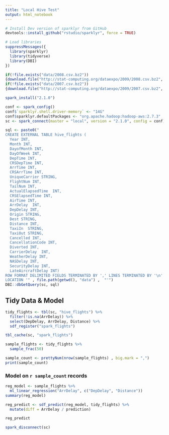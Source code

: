 ```yaml
---
title: "Local Hive Test"
output: html_notebook
---
```


```r
# Install Dev version of sparklyr from GitHub
devtools::install_github("rstudio/sparklyr", force = TRUE)
```

```r
# Load libraries
suppressMessages({
  library(sparklyr)
  library(tidyverse)
  library(DBI)
}) 
```

```r
if(!file.exists("data/2008.csv.bz2"))
{download.file("http://stat-computing.org/dataexpo/2009/2008.csv.bz2", "data/2008.csv.bz2")}
if(!file.exists("data/2007.csv.bz2"))
{download.file("http://stat-computing.org/dataexpo/2009/2007.csv.bz2", "data/2007.csv.bz2")}
```

```r
spark_install("2.1.0")

conf <- spark_config()
conf$`sparklyr.shell.driver-memory` <- "14G"
conf$sparklyr.defaultPackages <- "org.apache.hadoop:hadoop-aws:2.7.3" 
sc <- spark_connect(master = "local", version = "2.1.0", config = conf)

```

```r
sql <- paste0("
CREATE EXTERNAL TABLE hive_flights (
  Year INT, 
  Month INT, 
  DayofMonth INT, 
  DayOfWeek INT, 
  DepTime INT, 
  CRSDepTime INT, 
  ArrTime INT, 
  CRSArrTime INT, 
  UniqueCarrier STRING, 
  FlightNum INT, 
  TailNum INT, 
  ActualElapsedTime  INT,  
  CRSElapsedTime INT, 
  AirTime INT, 
  ArrDelay  INT,  
  DepDelay INT, 
  Origin STRING, 
  Dest STRING, 
  Distance INT, 
  TaxiIn  STRING, 
  TaxiOut STRING, 
  Cancelled INT, 
  CancellationCode INT, 
  Diverted INT, 
  CarrierDelay  INT, 
  WeatherDelay INT, 
  NASDelay INT, 
  SecurityDelay INT, 
  LateAircraftDelay INT)
ROW FORMAT DELIMITED FIELDS TERMINATED BY ',' LINES TERMINATED BY '\n' 
LOCATION '" , file.path(getwd(), "data") ,  "'")
DBI::dbGetQuery(sc, sql)
```
## Tidy Data & Model

```r
tidy_flights <- tbl(sc, "hive_flights") %>%
  filter(!is.na(ArrDelay)) %>%
  select(DepDelay, ArrDelay, Distance) %>%
  sdf_register("spark_flights")

tbl_cache(sc, "spark_flights")
```

```r
sample_flights <- tidy_flights %>%
  sample_frac(50)

sample_count <- prettyNum(nrow(sample_flights) , big.mark = ",")
print(sample_count)
```

### Model on `r sample_count` records

```r
reg_model <- sample_flights %>%
  ml_linear_regression("ArrDelay", c("DepDelay", "Distance"))
summary(reg_model)
```



```r
reg_predict <- sdf_predict(reg_model, tidy_flights) %>%
  mutate(diff = ArrDelay / prediction) 

reg_predict
```


```r
spark_disconnect(sc)
```